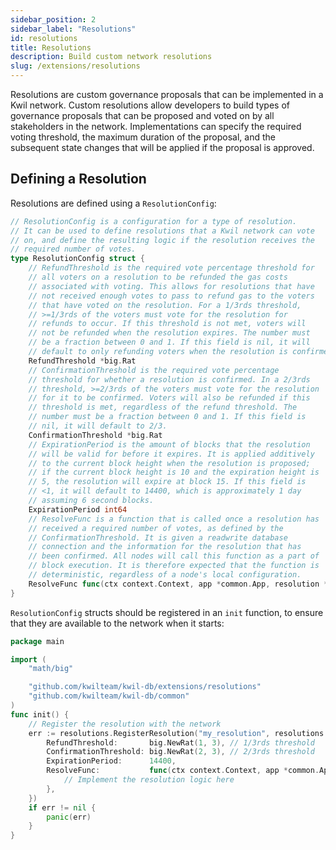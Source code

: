 ```yaml
---
sidebar_position: 2
sidebar_label: "Resolutions"
id: resolutions
title: Resolutions
description: Build custom network resolutions
slug: /extensions/resolutions
---
```


Resolutions are custom governance proposals that can be implemented in a Kwil network. Custom resolutions allow developers to build types of
governance proposals that can be proposed and voted on by all stakeholders in the network. Implementations can specify the required voting
threshold, the maximum duration of the proposal, and the subsequent state changes that will be applied if the proposal is approved.

## Defining a Resolution

Resolutions are defined using a `ResolutionConfig`:

```go
// ResolutionConfig is a configuration for a type of resolution.
// It can be used to define resolutions that a Kwil network can vote
// on, and define the resulting logic if the resolution receives the
// required number of votes.
type ResolutionConfig struct {
	// RefundThreshold is the required vote percentage threshold for
	// all voters on a resolution to be refunded the gas costs
	// associated with voting. This allows for resolutions that have
	// not received enough votes to pass to refund gas to the voters
	// that have voted on the resolution. For a 1/3rds threshold,
	// >=1/3rds of the voters must vote for the resolution for
	// refunds to occur. If this threshold is not met, voters will
	// not be refunded when the resolution expires. The number must
	// be a fraction between 0 and 1. If this field is nil, it will
	// default to only refunding voters when the resolution is confirmed.
	RefundThreshold *big.Rat
	// ConfirmationThreshold is the required vote percentage
	// threshold for whether a resolution is confirmed. In a 2/3rds
	// threshold, >=2/3rds of the voters must vote for the resolution
	// for it to be confirmed. Voters will also be refunded if this
	// threshold is met, regardless of the refund threshold. The
	// number must be a fraction between 0 and 1. If this field is
	// nil, it will default to 2/3.
	ConfirmationThreshold *big.Rat
	// ExpirationPeriod is the amount of blocks that the resolution
	// will be valid for before it expires. It is applied additively
	// to the current block height when the resolution is proposed;
	// if the current block height is 10 and the expiration height is
	// 5, the resolution will expire at block 15. If this field is
	// <1, it will default to 14400, which is approximately 1 day
	// assuming 6 second blocks.
	ExpirationPeriod int64
	// ResolveFunc is a function that is called once a resolution has
	// received a required number of votes, as defined by the
	// ConfirmationThreshold. It is given a readwrite database
	// connection and the information for the resolution that has
	// been confirmed. All nodes will call this function as a part of
	// block execution. It is therefore expected that the function is
	// deterministic, regardless of a node's local configuration.
	ResolveFunc func(ctx context.Context, app *common.App, resolution *Resolution) error
}
```

`ResolutionConfig` structs should be registered in an `init` function, to ensure that they are available to the network when it starts:

```go
package main

import (
	"math/big"

	"github.com/kwilteam/kwil-db/extensions/resolutions"
	"github.com/kwilteam/kwil-db/common"
)
func init() {
	// Register the resolution with the network
	err := resolutions.RegisterResolution("my_resolution", resolutions.ModAdd, resolutions.ResolutionConfig{
		RefundThreshold:       big.NewRat(1, 3), // 1/3rds threshold
		ConfirmationThreshold: big.NewRat(2, 3), // 2/3rds threshold
		ExpirationPeriod:      14400,
		ResolveFunc:           func(ctx context.Context, app *common.App, resolution *resolutions.Resolution) error {
			// Implement the resolution logic here
		},
	})
	if err != nil {
		panic(err)
	}
}
```
